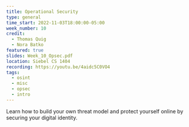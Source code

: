 ```yaml
---
title: Operational Security
type: general
time_start: 2022-11-03T18:00:00-05:00
week_number: 10
credit:
  - Thomas Quig
  - Nora Batko
featured: true
slides: Week_10_Opsec.pdf
location: Siebel CS 1404
recording: https://youtu.be/4aidc5C0VO4
tags:
  - osint
  - misc
  - opsec
  - intro
---
```

Learn how to build your own threat model and protect yourself online by securing your digital identity.